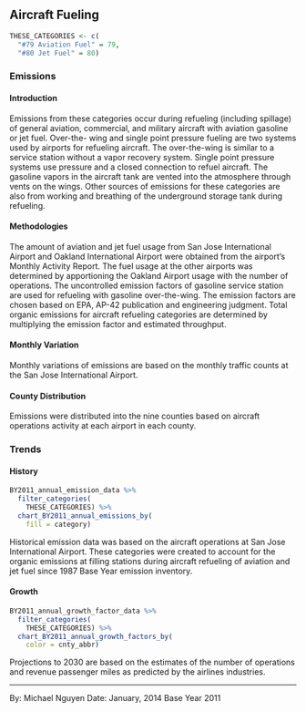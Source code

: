 ## Aircraft Fueling

```r
THESE_CATEGORIES <- c(
  "#79 Aviation Fuel" = 79,
  "#80 Jet Fuel" = 80)
```

### Emissions

#### Introduction {-}

Emissions from these categories occur during refueling (including spillage) of general aviation, commercial, and military aircraft with aviation gasoline or jet fuel. Over-the- wing and single point pressure fueling are two systems used by airports for refueling aircraft. The over-the-wing is similar to a service station without a vapor recovery system. Single point pressure systems use pressure and a closed connection to refuel aircraft. The gasoline vapors in the aircraft tank are vented into the atmosphere through vents on the wings. Other sources of emissions for these categories are also from working and breathing of the underground storage tank during refueling.

#### Methodologies {-}

The amount of aviation and jet fuel usage from San Jose International Airport and Oakland International Airport were obtained from the airport’s Monthly Activity Report. The fuel usage at the other airports was determined by apportioning the Oakland Airport usage with the number of operations. The uncontrolled emission factors of gasoline service station are used for refueling with gasoline over-the-wing. The emission factors are chosen based on EPA, AP-42 publication and engineering judgment. Total organic emissions for aircraft refueling categories are determined by multiplying the emission factor and estimated throughput.

#### Monthly Variation {-}

Monthly variations of emissions are based on the monthly traffic counts at the San Jose International Airport.

#### County Distribution {-}

Emissions were distributed into the nine counties based on aircraft operations activity at each airport in each county.

### Trends

#### History {-}

```r
BY2011_annual_emission_data %>%
  filter_categories(
    THESE_CATEGORIES) %>%
  chart_BY2011_annual_emissions_by(
    fill = category) 
```

Historical emission data was based on the aircraft operations at San Jose International Airport. These categories were created to account for the organic emissions at filling stations during aircraft refueling of aviation and jet fuel since 1987 Base Year emission inventory.

#### Growth {-}

```r
BY2011_annual_growth_factor_data %>%
  filter_categories(
    THESE_CATEGORIES) %>%
  chart_BY2011_annual_growth_factors_by(
    color = cnty_abbr) 
```

Projections to 2030 are based on the estimates of the number of operations and revenue passenger miles as predicted by the airlines industries.

***

By: Michael Nguyen 
Date: January, 2014 
Base Year 2011
